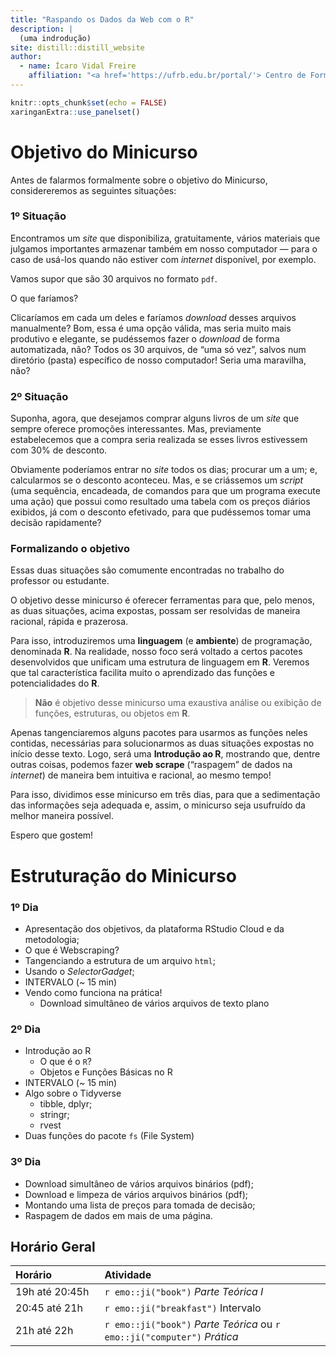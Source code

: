 ```yaml
---
title: "Raspando os Dados da Web com o R"
description: |
  (uma indrodução)
site: distill::distill_website
author:
  - name: Ícaro Vidal Freire
    affiliation: "<a href='https://ufrb.edu.br/portal/'> Centro de Formação de Professores</a>, UFRB, Amargosa"
---
```


```r
knitr::opts_chunk$set(echo = FALSE)
xaringanExtra::use_panelset()
```

# Objetivo do Minicurso

Antes de falarmos formalmente sobre o objetivo do Minicurso, considereremos as 
seguintes situações:

::: {.panelset}
::: {.panel}
### 1º Situação

Encontramos um *site* que disponibiliza, gratuitamente, vários materiais que
julgamos importantes armazenar também em nosso computador --- para o caso de 
usá-los quando não estiver com *internet* disponível, por exemplo.

Vamos supor que são 30 arquivos no formato `pdf`.

O que faríamos?

Clicaríamos em cada um deles e faríamos *download* desses arquivos manualmente?
Bom, essa é uma opção válida, mas seria muito mais produtivo e elegante, se 
pudéssemos fazer o *download* de forma automatizada, não?
Todos os 30 arquivos, de "uma só vez", salvos num diretório (pasta) específico 
de nosso computador!
Seria uma maravilha, não?

:::
::: {.panel}
### 2º Situação

Suponha, agora, que desejamos comprar alguns livros de um *site* que sempre 
oferece promoções interessantes.
Mas, previamente estabelecemos que a compra seria realizada se esses livros 
estivessem com 30% de desconto.

Obviamente poderíamos entrar no *site* todos os dias; procurar um a um; e, 
calcularmos se o desconto aconteceu.
Mas, e se criássemos um *script* (uma sequência, encadeada, de comandos para que 
um programa execute uma ação) que possui como resultado uma tabela com os preços
diários exibidos, já com o desconto efetivado, para que pudéssemos tomar uma 
decisão rapidamente?

::: 
:::

### Formalizando o objetivo

Essas duas situações são comumente encontradas no trabalho do professor ou 
estudante.

O objetivo desse minicurso é oferecer ferramentas para que, pelo menos, as duas
situações, acima expostas, possam ser resolvidas de maneira racional, rápida
e prazerosa.

Para isso, introduziremos uma **linguagem** (e **ambiente**) de programação, 
denominada **R**. 
Na realidade, nosso foco será voltado a certos pacotes desenvolvidos que 
unificam uma estrutura de linguagem em **R**.
Veremos que tal característica facilita muito o aprendizado das funções e 
potencialidades do **R**.

> **Não** é objetivo desse minicurso uma exaustiva análise ou exibição de funções, estruturas, ou objetos em **R**.

Apenas tangenciaremos alguns pacotes para usarmos as funções neles contidas, 
necessárias para solucionarmos as duas situações expostas no início desse texto.
Logo, será uma **Introdução ao R**, mostrando que, dentre outras coisas, podemos
fazer **web scrape** ("raspagem" de dados na *internet*) de maneira bem intuitiva
e racional, ao mesmo tempo!

Para isso, dividimos esse minicurso em três dias, para que a sedimentação das 
informações seja adequada e, assim, o minicurso seja usufruído da melhor maneira
possível.

Espero que gostem! 

# Estruturação do Minicurso

::: {.panelset}
::: {.panel}
### 1º Dia
  
  - Apresentação dos objetivos, da plataforma RStudio Cloud e da metodologia;
  - O que é Webscraping?
  - Tangenciando a estrutura de um arquivo `html`;
  - Usando o *SelectorGadget*;
  - INTERVALO (~ 15 min)
  - Vendo como funciona na prática!
    + Download simultâneo de vários arquivos de texto plano

:::

::: {.panel}
### 2º Dia
  
  - Introdução ao R
    + O que é o `R`?
    + Objetos e Funções Básicas no R
  - INTERVALO (~ 15 min)
  - Algo sobre o Tidyverse
    + tibble, dplyr;
    + stringr;
    + rvest
  - Duas funções do pacote `fs` (File System)
:::

::: {.panel}  
### 3º Dia
  - Download simultâneo de vários arquivos binários (pdf);
  - Download e limpeza de vários arquivos binários (pdf);
  - Montando uma lista de preços para tomada de decisão;
  - Raspagem de dados em mais de uma página.

:::
:::

## Horário Geral

| Horário         | Atividade                             |
| :-------------- | :------------------------------------ |
| 19h até 20:45h  | `r emo::ji("book")` _Parte Teórica I_ |
| 20:45 até 21h   | `r emo::ji("breakfast")` Intervalo    |
| 21h até 22h     | `r emo::ji("book")` _Parte Teórica_ ou `r emo::ji("computer")` _Prática_ |